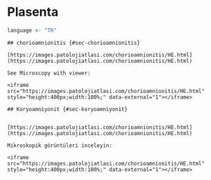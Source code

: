 # Plasenta {#sec-plasenta} 

```r
language <- "TR"
```


```asis

## chorioamnionitis {#sec-chorioamnionitis} 

[https://images.patolojiatlasi.com/chorioamnionitis/HE.html](https://images.patolojiatlasi.com/chorioamnionitis/HE.html)

See Microscopy with viewer: 

<iframe src="https://images.patolojiatlasi.com/chorioamnionitis/HE.html" style="height:400px;width:100%;" data-external="1"></iframe>

```


```asis

## Koryoamniyonit {#sec-koryoamniyonit} 


[https://images.patolojiatlasi.com/chorioamnionitis/HE.html](https://images.patolojiatlasi.com/chorioamnionitis/HE.html)

Mikroskopik görüntüleri inceleyin:

<iframe src="https://images.patolojiatlasi.com/chorioamnionitis/HE.html" style="height:400px;width:100%;" data-external="1"></iframe>

```


